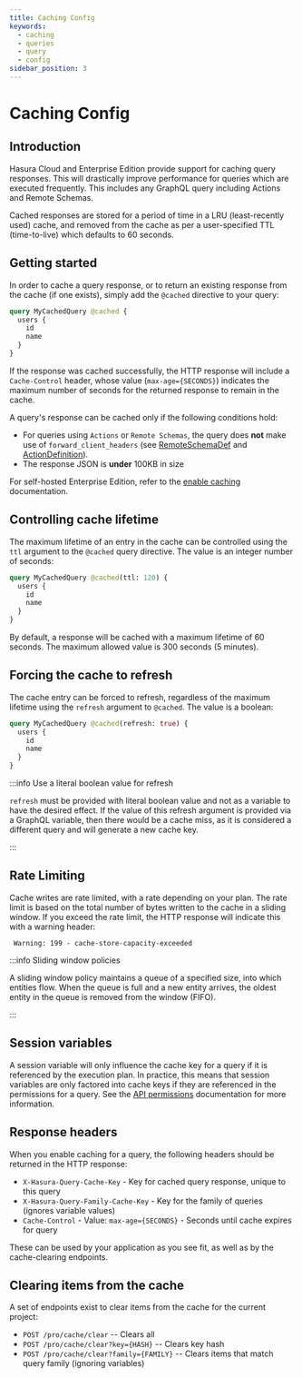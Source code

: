 ```yaml
---
title: Caching Config
keywords:
  - caching
  - queries
  - query
  - config
sidebar_position: 3
---
```



# Caching Config

<ProductBadge standard pro ee self />

## Introduction

Hasura Cloud and Enterprise Edition provide support for caching query responses. This will drastically improve
performance for queries which are executed frequently. This includes any GraphQL query including Actions and Remote
Schemas.

Cached responses are stored for a period of time in a LRU (least-recently used) cache, and removed from the cache as per
a user-specified TTL (time-to-live) which defaults to 60 seconds.

## Getting started

In order to cache a query response, or to return an existing response from the cache (if one exists), simply add the
`@cached` directive to your query:

```graphql
query MyCachedQuery @cached {
  users {
    id
    name
  }
}
```

If the response was cached successfully, the HTTP response will include a `Cache-Control` header, whose value
(`max-age={SECONDS}`) indicates the maximum number of seconds for the returned response to remain in the cache.

A query's response can be cached only if the following conditions hold:

- For queries using `Actions` or `Remote Schemas`, the query does **not** make use of `forward_client_headers` (see
  [RemoteSchemaDef](/api-reference/syntax-defs.mdx#remoteschemadef) and
  [ActionDefinition](/api-reference/syntax-defs.mdx#actiondefinition)).
- The response JSON is **under** 100KB in size

For self-hosted Enterprise Edition, refer to the [enable caching](/enterprise/caching.mdx) documentation.

## Controlling cache lifetime

The maximum lifetime of an entry in the cache can be controlled using the `ttl` argument to the `@cached` query
directive. The value is an integer number of seconds:

```graphql
query MyCachedQuery @cached(ttl: 120) {
  users {
    id
    name
  }
}
```

By default, a response will be cached with a maximum lifetime of 60 seconds. The maximum allowed value is 300 seconds (5
minutes).

## Forcing the cache to refresh

The cache entry can be forced to refresh, regardless of the maximum lifetime using the `refresh` argument to `@cached`.
The value is a boolean:

```graphql
query MyCachedQuery @cached(refresh: true) {
  users {
    id
    name
  }
}
```

:::info Use a literal boolean value for refresh

`refresh` must be provided with literal boolean value and not as a variable to
have the desired effect. If the value of this refresh argument is provided via a
GraphQL variable, then there would be a cache miss, as it is considered a
different query and will generate a new cache key.

:::

## Rate Limiting

Cache writes are rate limited, with a rate depending on your plan. The rate limit is based on the total number of bytes
written to the cache in a sliding window. If you exceed the rate limit, the HTTP response will indicate this with a
warning header:

```plaintext
 Warning: 199 - cache-store-capacity-exceeded
```

:::info Sliding window policies

A sliding window policy maintains a queue of a specified size, into which entities flow. When the queue is full and a
new entity arrives, the oldest entity in the queue is removed from the window (FIFO).

:::

## Session variables

A session variable will only influence the cache key for a query if it is referenced by the execution plan. In practice,
this means that session variables are only factored into cache keys if they are referenced in the permissions for a
query. See the [API permissions](/api-reference/metadata-api/permission.mdx) documentation for more information.

## Response headers

When you enable caching for a query, the following headers should be returned in the HTTP response:

- `X-Hasura-Query-Cache-Key` - Key for cached query response, unique to this query
- `X-Hasura-Query-Family-Cache-Key` - Key for the family of queries (ignores variable values)
- `Cache-Control` - Value: `max-age={SECONDS}` - Seconds until cache expires for query

These can be used by your application as you see fit, as well as by the cache-clearing endpoints.

## Clearing items from the cache

A set of endpoints exist to clear items from the cache for the current project:

- `POST /pro/cache/clear` -- Clears all
- `POST /pro/cache/clear?key={HASH}` -- Clears key hash
- `POST /pro/cache/clear?family={FAMILY}` -- Clears items that match query family (ignoring variables)
